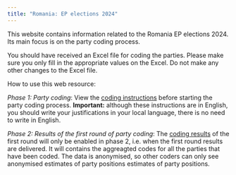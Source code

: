 ```yaml
---
title: "Romania: EP elections 2024"
---
```


This website contains information related to the Romania EP elections 2024. Its main focus is on the party coding process.

You should have received an Excel file for coding the parties. Please make sure you only fill in the appropriate values on the Excel. Do not make any other changes to the Excel file. 

How to use this web resource:

*Phase 1: Party coding*: View the  [coding instructions](https://digipols-admin.github.io/romania-ep/instructions.html){target="_blank"} before starting the party coding process. **Important:** although these instructions are in English, you should write your justifications in your local language, there is no need to write in English.

*Phase 2: Results of the first round of party coding*: The [coding results](https://digipols-admin.github.io/romania-ep/results1.html){target="_blank"} of the first round will only be enabled in phase 2, i.e. when the first round results are delivered. It will contains the aggreagted codes for all the parties that have been coded. The data is anonymised, so other coders can only see anonymised estimates of party positions  estimates of party positions. 

